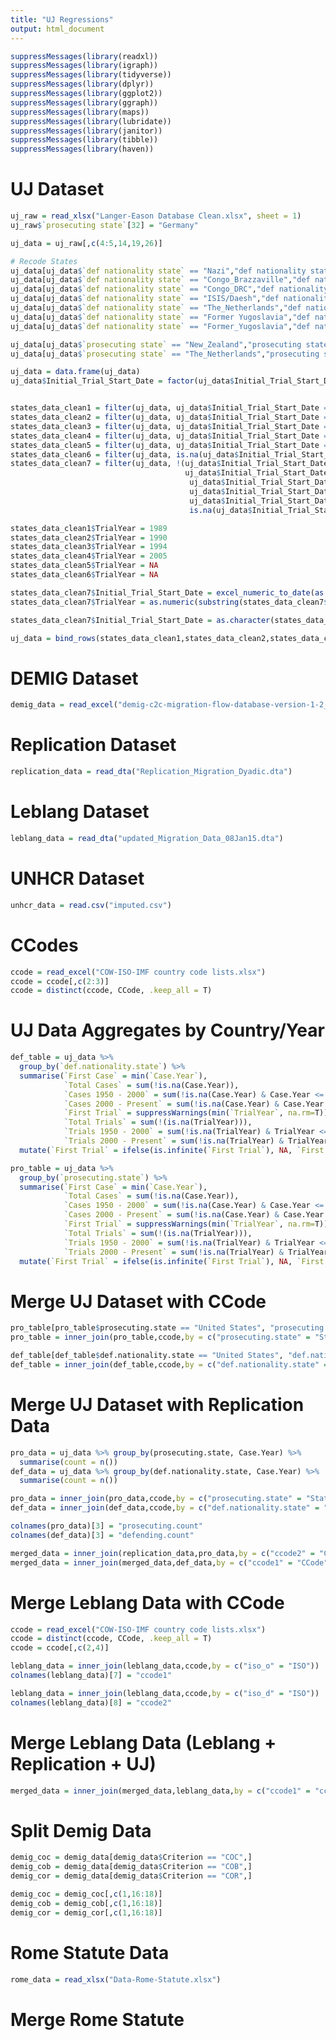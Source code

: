 ```yaml
---
title: "UJ Regressions"
output: html_document
---
```


```r
suppressMessages(library(readxl))
suppressMessages(library(igraph))
suppressMessages(library(tidyverse))
suppressMessages(library(dplyr))
suppressMessages(library(ggplot2))
suppressMessages(library(ggraph))
suppressMessages(library(maps))
suppressMessages(library(lubridate))
suppressMessages(library(janitor))
suppressMessages(library(tibble))
suppressMessages(library(haven))
```

# UJ Dataset

```r
uj_raw = read_xlsx("Langer-Eason Database Clean.xlsx", sheet = 1)
uj_raw$`prosecuting state`[32] = "Germany"

uj_data = uj_raw[,c(4:5,14,19,26)]

# Recode States
uj_data[uj_data$`def nationality state` == "Nazi","def nationality state"] = "Germany"
uj_data[uj_data$`def nationality state` == "Congo_Brazzaville","def nationality state"] = "Congo"
uj_data[uj_data$`def nationality state` == "Congo_DRC","def nationality state"] = "Democratic Republic of the Congo"
uj_data[uj_data$`def nationality state` == "ISIS/Daesh","def nationality state"] = "Iraq" # Or Syria?
uj_data[uj_data$`def nationality state` == "The_Netherlands","def nationality state"] = "Netherlands"
uj_data[uj_data$`def nationality state` == "Former Yugoslavia","def nationality state"] = "Serbia" # Or Montenegro?
uj_data[uj_data$`def nationality state` == "Former_Yugoslavia","def nationality state"] = "Serbia" # Or Montenegro?

uj_data[uj_data$`prosecuting state` == "New_Zealand","prosecuting state"] = "New Zealand"
uj_data[uj_data$`prosecuting state` == "The_Netherlands","prosecuting state"] = "Netherlands"

uj_data = data.frame(uj_data)
uj_data$Initial_Trial_Start_Date = factor(uj_data$Initial_Trial_Start_Date)


states_data_clean1 = filter(uj_data, uj_data$Initial_Trial_Start_Date == "1989 (approx)")
states_data_clean2 = filter(uj_data, uj_data$Initial_Trial_Start_Date == "1990 (approx)")
states_data_clean3 = filter(uj_data, uj_data$Initial_Trial_Start_Date == "1994 (approx)")
states_data_clean4 = filter(uj_data, uj_data$Initial_Trial_Start_Date == "2005")
states_data_clean5 = filter(uj_data, uj_data$Initial_Trial_Start_Date == "NA")
states_data_clean6 = filter(uj_data, is.na(uj_data$Initial_Trial_Start_Date))
states_data_clean7 = filter(uj_data, !(uj_data$Initial_Trial_Start_Date == "1989 (approx)"|
                                       uj_data$Initial_Trial_Start_Date == "1990 (approx)" |
                                        uj_data$Initial_Trial_Start_Date == "1994 (approx)" |
                                        uj_data$Initial_Trial_Start_Date == "2005" |
                                        uj_data$Initial_Trial_Start_Date == "NA" |
                                        is.na(uj_data$Initial_Trial_Start_Date)))

states_data_clean1$TrialYear = 1989
states_data_clean2$TrialYear = 1990
states_data_clean3$TrialYear = 1994
states_data_clean4$TrialYear = 2005
states_data_clean5$TrialYear = NA
states_data_clean6$TrialYear = NA

states_data_clean7$Initial_Trial_Start_Date = excel_numeric_to_date(as.numeric(as.character(states_data_clean7$Initial_Trial_Start_Date)), date_system = "modern")    
states_data_clean7$TrialYear = as.numeric(substring(states_data_clean7$Initial_Trial_Start_Date,1,4))

states_data_clean7$Initial_Trial_Start_Date = as.character(states_data_clean7$Initial_Trial_Start_Date)

uj_data = bind_rows(states_data_clean1,states_data_clean2,states_data_clean3,states_data_clean4,states_data_clean5,states_data_clean6,states_data_clean7)
```

# DEMIG Dataset

```r
demig_data = read_excel("demig-c2c-migration-flow-database-version-1-2_limited-online-edition.xlsx", sheet = "Inflow")
```

# Replication Dataset

```r
replication_data = read_dta("Replication_Migration_Dyadic.dta")
```

# Leblang Dataset

```r
leblang_data = read_dta("updated_Migration_Data_08Jan15.dta")
```

# UNHCR Dataset

```r
unhcr_data = read.csv("imputed.csv")
```

# CCodes

```r
ccode = read_excel("COW-ISO-IMF country code lists.xlsx")
ccode = ccode[,c(2:3)]
ccode = distinct(ccode, CCode, .keep_all = T)
```

# UJ Data Aggregates by Country/Year

```r
def_table = uj_data %>% 
  group_by(`def.nationality.state`) %>% 
  summarise(`First Case` = min(`Case.Year`),
            `Total Cases` = sum(!is.na(Case.Year)),
            `Cases 1950 - 2000` = sum(!is.na(Case.Year) & Case.Year <= 2000),
            `Cases 2000 - Present` = sum(!is.na(Case.Year) & Case.Year > 2000),
            `First Trial` = suppressWarnings(min(`TrialYear`, na.rm=T)),
            `Total Trials` = sum(!(is.na(TrialYear))),
            `Trials 1950 - 2000` = sum(!is.na(TrialYear) & TrialYear <= 2000),
            `Trials 2000 - Present` = sum(!is.na(TrialYear) & TrialYear > 2000)) %>%
  mutate(`First Trial` = ifelse(is.infinite(`First Trial`), NA, `First Trial`))

pro_table = uj_data %>% 
  group_by(`prosecuting.state`) %>% 
  summarise(`First Case` = min(`Case.Year`),
            `Total Cases` = sum(!is.na(Case.Year)),
            `Cases 1950 - 2000` = sum(!is.na(Case.Year) & Case.Year <= 2000),
            `Cases 2000 - Present` = sum(!is.na(Case.Year) & Case.Year > 2000),
            `First Trial` = suppressWarnings(min(`TrialYear`, na.rm=T)),
            `Total Trials` = sum(!(is.na(TrialYear))),
            `Trials 1950 - 2000` = sum(!is.na(TrialYear) & TrialYear <= 2000),
            `Trials 2000 - Present` = sum(!is.na(TrialYear) & TrialYear > 2000)) %>%
  mutate(`First Trial` = ifelse(is.infinite(`First Trial`), NA, `First Trial`))
```

# Merge UJ Dataset with CCode

```r
pro_table[pro_table$prosecuting.state == "United States", "prosecuting.state"] = "United States of America"
pro_table = inner_join(pro_table,ccode,by = c("prosecuting.state" = "StateNme"))

def_table[def_table$def.nationality.state == "United States", "def.nationality.state"] = "United States of America"
def_table = inner_join(def_table,ccode,by = c("def.nationality.state" = "StateNme"))
```

# Merge UJ Dataset with Replication Data

```r
pro_data = uj_data %>% group_by(prosecuting.state, Case.Year) %>%
  summarise(count = n())
def_data = uj_data %>% group_by(def.nationality.state, Case.Year) %>%
  summarise(count = n())

pro_data = inner_join(pro_data,ccode,by = c("prosecuting.state" = "StateNme"))
def_data = inner_join(def_data,ccode,by = c("def.nationality.state" = "StateNme"))

colnames(pro_data)[3] = "prosecuting.count"
colnames(def_data)[3] = "defending.count"

merged_data = inner_join(replication_data,pro_data,by = c("ccode2" = "CCode", "year" = "Case.Year"))
merged_data = inner_join(merged_data,def_data,by = c("ccode1" = "CCode", "year" = "Case.Year"))
```

# Merge Leblang Data with CCode

```r
ccode = read_excel("COW-ISO-IMF country code lists.xlsx")
ccode = distinct(ccode, CCode, .keep_all = T)
ccode = ccode[,c(2,4)]

leblang_data = inner_join(leblang_data,ccode,by = c("iso_o" = "ISO"))
colnames(leblang_data)[7] = "ccode1"

leblang_data = inner_join(leblang_data,ccode,by = c("iso_d" = "ISO"))
colnames(leblang_data)[8] = "ccode2"
```

# Merge Leblang Data (Leblang + Replication + UJ)

```r
merged_data = inner_join(merged_data,leblang_data,by = c("ccode1" = "ccode1", "ccode2" = "ccode2", "year" = "year"))
```

# Split Demig Data

```r
demig_coc = demig_data[demig_data$Criterion == "COC",]
demig_cob = demig_data[demig_data$Criterion == "COB",]
demig_cor = demig_data[demig_data$Criterion == "COR",]

demig_coc = demig_coc[,c(1,16:18)]
demig_cob = demig_cob[,c(1,16:18)]
demig_cor = demig_cor[,c(1,16:18)]
```

# Rome Statute Data

```r
rome_data = read_xlsx("Data-Rome-Statute.xlsx")
```

# Merge Rome Statute

```r

```

